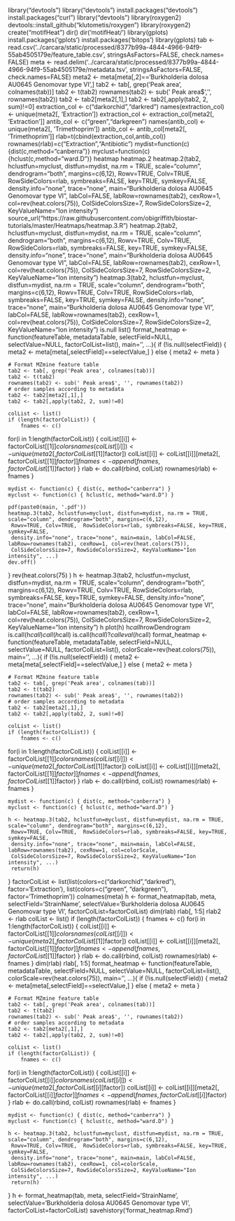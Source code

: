 library("devtools") 
library("devtools") 
install.packages("devtools")
install.packages("curl")
library("devtools") 
library(roxygen2) 
devtools::install_github("klutometis/roxygen")
library(roxygen2) 
create("motifHeat") 
dir()
dir('motifHeat/')
library(gplots)
install.packages('gplots')
install.packages('bitops')
library(gplots)
tab <- read.csv('../carcara/static/processed/8377b99a-4844-4966-94f9-55ab4505179e/feature_table.csv', stringsAsFactors=FALSE, check.names= FALSE)
meta <- read.delim('../carcara/static/processed/8377b99a-4844-4966-94f9-55ab4505179e/metadata.tsv', stringsAsFactors=FALSE, check.names=FALSE)
meta2 <- meta[meta[,2]=='Burkholderia dolosa AU0645  Genomovar type VI',] 
tab2 <- tab[, grep('Peak area', colnames(tab))] 
tab2 <- t(tab2) 
rownames(tab2) <- sub(' Peak area$', '', rownames(tab2)) 
tab2 <- tab2[meta2[,1],] 
tab2 <- tab2[,apply(tab2, 2, sum)!=0]
extraction_col <- c("darkorchid","darkred") 
names(extraction_col) <- unique(meta2[, 'Extraction'])
extraction_col <- extraction_col[meta2[, 'Extraction']]
antib_col <- c("green","darkgreen") 
names(antib_col) <- unique(meta2[, 'Trimethoprim'])
antib_col <- antib_col[meta2[, 'Trimethoprim']]
rlab=t(cbind(extraction_col,antib_col))
rownames(rlab)=c("Extraction","Antibiotic")
mydist=function(c) {dist(c,method="canberra")} 
myclust=function(c) {hclust(c,method="ward.D")}
heatmap
heatmap.2
heatmap.2(tab2, hclustfun=myclust, distfun=mydist, na.rm = TRUE, scale="column", dendrogram="both", margins=c(6,12),
 Rowv=TRUE, Colv=TRUE,  RowSideColors=rlab, symbreaks=FALSE, key=TRUE, symkey=FALSE,
 density.info="none", trace="none", main="Burkholderia dolosa AU0645  Genomovar type VI", labCol=FALSE, labRow=rownames(tab2), cexRow=1, col=rev(heat.colors(75)),
 ColSideColorsSize=7, RowSideColorsSize=2, KeyValueName="Ion intensity")
source_url("https://raw.githubusercontent.com/obigriffith/biostar-tutorials/master/Heatmaps/heatmap.3.R")
heatmap.2(tab2, hclustfun=myclust, distfun=mydist, na.rm = TRUE, scale="column", dendrogram="both", margins=c(6,12),
 Rowv=TRUE, Colv=TRUE,  RowSideColors=rlab, symbreaks=FALSE, key=TRUE, symkey=FALSE,
 density.info="none", trace="none", main="Burkholderia dolosa AU0645  Genomovar type VI", labCol=FALSE, labRow=rownames(tab2), cexRow=1, col=rev(heat.colors(75)),
 ColSideColorsSize=7, RowSideColorsSize=2, KeyValueName="Ion intensity")
heatmap.3(tab2, hclustfun=myclust, distfun=mydist, na.rm = TRUE, scale="column", dendrogram="both", margins=c(6,12),
 Rowv=TRUE, Colv=TRUE,  RowSideColors=rlab, symbreaks=FALSE, key=TRUE, symkey=FALSE,
 density.info="none", trace="none", main="Burkholderia dolosa AU0645  Genomovar type VI", labCol=FALSE, labRow=rownames(tab2), cexRow=1, col=rev(heat.colors(75)),
 ColSideColorsSize=7, RowSideColorsSize=2, KeyValueName="Ion intensity")
is.null
list()
format_heatmap <- function(featureTable, metadataTable, selectField=NULL, selectValue=NULL,
   factorColList=list(), main='', ...){ 
    if (!is.null(selectField)) {
        meta2 <- meta[meta[,selectField]==selectValue,] 
    } else {
        meta2 <- meta
    }
    
    # Format MZmine feature table
    tab2 <- tab[, grep('Peak area', colnames(tab))] 
    tab2 <- t(tab2) 
    rownames(tab2) <- sub(' Peak area$', '', rownames(tab2)) 
    # order samples according to metadata
    tab2 <- tab2[meta2[,1],] 
    tab2 <- tab2[,apply(tab2, 2, sum)!=0]
   
    colList <- list()
    if (length(factorColList)) { 
        fnames <- c()
for(i in 1:length(factorColList)) {
            colList[[i]] <- factorColList[[1]]$colors 
            names(colList[[i]]) <- unique(meta2[, factorColList[[1]]$factor])
            colList[[i]] <- colList[[i]][meta2[, factorColList[[1]]$factor]]
            fnames <- append(fnames, factorColList[[1]]$factor)
        }
        rlab <- do.call(rbind, colList)
        rownames(rlab) <- fnames 
    } 
    
    mydist <- function(c) { dist(c, method="canberra") } 
    myclust <- function(c) { hclust(c, method="ward.D") }
    
    pdf(paste0(main, '.pdf'))
    heatmap.3(tab2, hclustfun=myclust, distfun=mydist, na.rm = TRUE, scale="column", dendrogram="both", margins=c(6,12),
     Rowv=TRUE, Colv=TRUE,  RowSideColors=rlab, symbreaks=FALSE, key=TRUE, symkey=FALSE,
     density.info="none", trace="none", main=main, labCol=FALSE, labRow=rownames(tab2), cexRow=1, col=rev(heat.colors(75)),
     ColSideColorsSize=7, RowSideColorsSize=2, KeyValueName="Ion intensity", ...)
    dev.off()
}
rev(heat.colors(75)
)
h <- heatmap.3(tab2, hclustfun=myclust, distfun=mydist, na.rm = TRUE, scale="column", dendrogram="both", margins=c(6,12),
 Rowv=TRUE, Colv=TRUE,  RowSideColors=rlab, symbreaks=FALSE, key=TRUE, symkey=FALSE,
 density.info="none", trace="none", main="Burkholderia dolosa AU0645  Genomovar type VI", labCol=FALSE, labRow=rownames(tab2), cexRow=1, col=rev(heat.colors(75)),
 ColSideColorsSize=7, RowSideColorsSize=2, KeyValueName="Ion intensity")
h
plot(h)
h$call
h$rowDendrogram
is.call(h$call)
call(h$call)
is.call(h$call)
?call
eval(h$call)
format_heatmap <- function(featureTable, metadataTable, selectField=NULL, selectValue=NULL,
   factorColList=list(), colorScale=rev(heat.colors(75)), main='', ...){ 
    if (!is.null(selectField)) {
        meta2 <- meta[meta[,selectField]==selectValue,] 
    } else {
        meta2 <- meta
    }
    
    # Format MZmine feature table
    tab2 <- tab[, grep('Peak area', colnames(tab))] 
    tab2 <- t(tab2) 
    rownames(tab2) <- sub(' Peak area$', '', rownames(tab2)) 
    # order samples according to metadata
    tab2 <- tab2[meta2[,1],] 
    tab2 <- tab2[,apply(tab2, 2, sum)!=0]
   
    colList <- list()
    if (length(factorColList)) { 
        fnames <- c()
for(i in 1:length(factorColList)) {
            colList[[i]] <- factorColList[[1]]$colors 
            names(colList[[i]]) <- unique(meta2[, factorColList[[1]]$factor])
            colList[[i]] <- colList[[i]][meta2[, factorColList[[1]]$factor]]
            fnames <- append(fnames, factorColList[[1]]$factor)
        }
        rlab <- do.call(rbind, colList)
        rownames(rlab) <- fnames 
    } 
    
    mydist <- function(c) { dist(c, method="canberra") } 
    myclust <- function(c) { hclust(c, method="ward.D") }
    
    h <- heatmap.3(tab2, hclustfun=myclust, distfun=mydist, na.rm = TRUE, scale="column", dendrogram="both", margins=c(6,12),
     Rowv=TRUE, Colv=TRUE,  RowSideColors=rlab, symbreaks=FALSE, key=TRUE, symkey=FALSE,
     density.info="none", trace="none", main=main, labCol=FALSE, labRow=rownames(tab2), cexRow=1, col=colorScale,
     ColSideColorsSize=7, RowSideColorsSize=2, KeyValueName="Ion intensity", ...)
     return(h)
}
factorColList <- list(list(colors=c("darkorchid","darkred"), factor='Extraction'), list(colors=c("green", "darkgreen"), factor='Trimethoprim'))
colnames(meta)
h <- format_heatmap(tab, meta, selectField='StrainName', selectValue='Burkholderia dolosa AU0645  Genomovar type VI', factorColList=factorColList)
dim(rlab)
rlab[, 1:5]
rlab2 <- rlab
    colList <- list()
    if (length(factorColList)) { 
        fnames <- c()
for(i in 1:length(factorColList)) {
            colList[[i]] <- factorColList[[1]]$colors 
            names(colList[[i]]) <- unique(meta2[, factorColList[[1]]$factor])
            colList[[i]] <- colList[[i]][meta2[, factorColList[[1]]$factor]]
            fnames <- append(fnames, factorColList[[1]]$factor)
        }
        rlab <- do.call(rbind, colList)
        rownames(rlab) <- fnames 
    } 
dim(rlab)
rlab[, 1:5]
format_heatmap <- function(featureTable, metadataTable, selectField=NULL, selectValue=NULL,
   factorColList=list(), colorScale=rev(heat.colors(75)), main='', ...){ 
    if (!is.null(selectField)) {
        meta2 <- meta[meta[,selectField]==selectValue,] 
    } else {
        meta2 <- meta
    }
    
    # Format MZmine feature table
    tab2 <- tab[, grep('Peak area', colnames(tab))] 
    tab2 <- t(tab2) 
    rownames(tab2) <- sub(' Peak area$', '', rownames(tab2)) 
    # order samples according to metadata
    tab2 <- tab2[meta2[,1],] 
    tab2 <- tab2[,apply(tab2, 2, sum)!=0]
   
    colList <- list()
    if (length(factorColList)) { 
        fnames <- c()
for(i in 1:length(factorColList)) {
            colList[[i]] <- factorColList[[i]]$colors 
            names(colList[[i]]) <- unique(meta2[, factorColList[[i]]$factor])
            colList[[i]] <- colList[[i]][meta2[, factorColList[[i]]$factor]]
            fnames <- append(fnames, factorColList[[i]]$factor)
        }
        rlab <- do.call(rbind, colList)
        rownames(rlab) <- fnames 
    } 
    
    mydist <- function(c) { dist(c, method="canberra") } 
    myclust <- function(c) { hclust(c, method="ward.D") }
    
    h <- heatmap.3(tab2, hclustfun=myclust, distfun=mydist, na.rm = TRUE, scale="column", dendrogram="both", margins=c(6,12),
     Rowv=TRUE, Colv=TRUE,  RowSideColors=rlab, symbreaks=FALSE, key=TRUE, symkey=FALSE,
     density.info="none", trace="none", main=main, labCol=FALSE, labRow=rownames(tab2), cexRow=1, col=colorScale,
     ColSideColorsSize=7, RowSideColorsSize=2, KeyValueName="Ion intensity", ...)
     return(h)
}
h <- format_heatmap(tab, meta, selectField='StrainName', selectValue='Burkholderia dolosa AU0645  Genomovar type VI', factorColList=factorColList)
savehistory('format_heatmap.Rmd')
